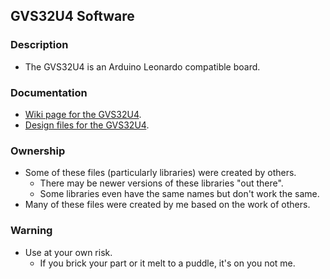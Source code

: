== GVS32U4 Software ==

=== Description ===
*The GVS32U4 is an Arduino Leonardo compatible board.

=== Documentation ===

*[http://land-boards.com/wiki/index.php?title=GVS-32U4 Wiki page for the GVS32U4].
*[https://github.com/douggilliland/DougsPCBDesigns/tree/master/GVS-32U4 Design files for the GVS32U4].

=== Ownership ===

* Some of these files (particularly libraries) were created by others.
** There may be newer versions of these libraries "out there".
** Some libraries even have the same names but don't work the same.
* Many of these files were created by me based on the work of others.

=== Warning ===

* Use at your own risk.
** If you brick your part or it melt to a puddle, it's on you not me.

